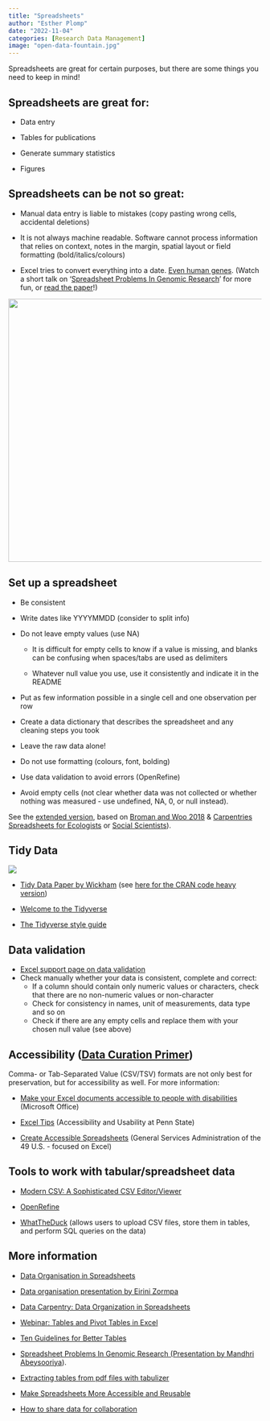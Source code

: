 ```yaml
---
title: "Spreadsheets"
author: "Esther Plomp"
date: "2022-11-04"
categories: [Research Data Management]
image: "open-data-fountain.jpg"
---
```


Spreadsheets are great for certain purposes, but there are some things you need to keep in mind!

## Spreadsheets are great for:

-   Data entry

-   Tables for publications

-   Generate summary statistics

-   Figures

## Spreadsheets can be not so great:

-   Manual data entry is liable to mistakes (copy pasting wrong cells, accidental deletions)

-   It is not always machine readable. Software cannot process information that relies on context, notes in the margin, spatial layout or field formatting (bold/italics/colours)

-   Excel tries to convert everything into a date. [Even human genes](https://www.theverge.com/2020/8/6/21355674/human-genes-rename-microsoft-excel-misreading-dates). (Watch a short talk on '[Spreadsheet Problems In Genomic Research](https://www.youtube.com/watch?v=nrbkYm1P9xQ)' for more fun, or [read the paper](https://doi.org/10.1371/journal.pcbi.1008984)!)

[![](images/ayMQeKM_700bwp.webp){fig-alt="Anakin/Padme meme: Padme is asking Anakin (which has the excel logo on his face): 'so if I type 12.5 into a cell you won't treat it as a date, right?'" width="523"}](https://9gag.com/gag/ayMQeKM)

## Set up a spreadsheet

-   Be consistent

-   Write dates like YYYYMMDD (consider to split info)

-   Do not leave empty values (use NA)

    -   It is difficult for empty cells to know if a value is missing, and blanks can be confusing when spaces/tabs are used as delimiters

    -   Whatever null value you use, use it consistently and indicate it in the README

-   Put as few information possible in a single cell and one observation per row

-   Create a data dictionary that describes the spreadsheet and any cleaning steps you took

-   Leave the raw data alone!

-   Do not use formatting (colours, font, bolding)

-   Use data validation to avoid errors (OpenRefine)

-   Avoid empty cells (not clear whether data was not collected or whether nothing was measured - use undefined, NA, 0, or null instead).

See the [extended version](https://surfdrive.surf.nl/files/index.php/s/9aNX69fsWyAnMI8), based on [Broman and Woo 2018](https://doi.org/10.1080/00031305.2017.1375989) & [Carpentries Spreadsheets for Ecologists](https://datacarpentry.org/spreadsheet-ecology-lesson/) or [Social Scientists](https://datacarpentry.org/spreadsheets-socialsci/)).

## Tidy Data

[![](images/tidydata_1.jpg){fig-alt="Tidy data is a standard way of mapping the meaning of a dataset to its structure, according to Hadley Wickham. In tidy data, each variable forms a colum, each observation forms a row, each cell is a single measurement."}](https://www.openscapes.org/blog/2020/10/12/tidy-data/)

-   [Tidy Data Paper by Wickham](https://vita.had.co.nz/papers/tidy-data.html) (see [here for the CRAN code heavy version](https://cran.r-project.org/web/packages/tidyr/vignettes/tidy-data.html))

-   [Welcome to the Tidyverse](https://joss.theoj.org/papers/10.21105/joss.01686)

-   [The Tidyverse style guide](https://style.tidyverse.org/)

## Data validation

-   [Excel support page on data validation](https://support.office.com/en-us/article/Apply-data-validation-to-cells-29FECBCC-D1B9-42C1-9D76-EFF3CE5F7249)
-   Check manually whether your data is consistent, complete and correct:
    -   If a column should contain only numeric values or characters, check that there are no non-numeric values or non-character
    -   Check for consistency in names, unit of measurements, data type and so on
    -   Check if there are any empty cells and replace them with your chosen null value (see above)

## Accessibility ([Data Curation Primer](https://github.com/DataCurationNetwork/data-primers/blob/master/Accessibility%20Data%20Curation%20Primer/accessibility-data-curation-primer.md#tabular))

Comma- or Tab-Separated Value (CSV/TSV) formats are not only best for preservation, but for accessibility as well. For more information:

-   [Make your Excel documents accessible to people with disabilities](https://support.microsoft.com/en-us/office/make-your-excel-documents-accessible-to-people-with-disabilities-6cc05fc5-1314-48b5-8eb3-683e49b3e593) (Microsoft Office)

-   [Excel Tips](https://accessibility.psu.edu/microsoftoffice/excel/) (Accessibility and Usability at Penn State)

-   [Create Accessible Spreadsheets](https://www.section508.gov/create/spreadsheets/) (General Services Administration of the 49 U.S. - focused on Excel)

## Tools to work with tabular/spreadsheet data

-   [Modern CSV: A Sophisticated CSV Editor/Viewer](https://www.moderncsv.com/)

-   [OpenRefine](https://openrefine.org/)

-   [WhatTheDuck](https://github.com/incentius-foss/WhatTheDuck) (allows users to upload CSV files, store them in tables, and perform SQL queries on the data)

## More information

-   [Data Organisation in Spreadsheets](https://the-turing-way.netlify.app/reproducible-research/rdm/rdm-spreadsheets.html)

-   [Data organisation presentation by Eirini Zormpa](https://eirini-zormpa.github.io/frictionless-data-workshop/data-organisation.html#1)

-   [Data Carpentry: Data Organization in Spreadsheets](https://doi.org/10.5281/zenodo.5593434)

-   [Webinar: Tables and Pivot Tables in Excel](https://www.youtube.com/watch?v=4IhhdX4Kh1A)

-   [Ten Guidelines for Better Tables](https://doi.org/10.1017/bca.2020.11)

-   [Spreadsheet Problems In Genomic Research (Presentation by Mandhri Abeysooriya](https://www.youtube.com/watch?v=nrbkYm1P9xQ)).

-   [Extracting tables from pdf files with tabulizer](https://blog.djnavarro.net/posts/2023-06-16_tabulizer/)

-   [Make Spreadsheets More Accessible and Reusable](https://caltechlibrary.github.io/RDMworkbook/data-sharing.html#accessible-spreadsheets)

-   [How to share data for collaboration](https://doi.org/10.1080/00031305.2017.1375987)
